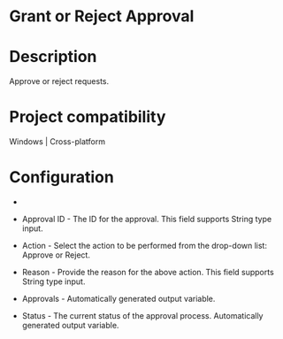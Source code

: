 ﻿# Grant or Reject Approval

# Description

Approve or reject requests.

# Project compatibility

Windows | Cross-platform

# Configuration

* 
* Approval ID - The ID for the approval. This field supports String type input.
* Action - Select the action to be performed from the drop-down list: Approve or Reject.
* Reason - Provide the reason for the above action. This field supports String type input.





* Approvals - Automatically generated output variable.
* Status - The current status of the approval process. Automatically generated output variable.
